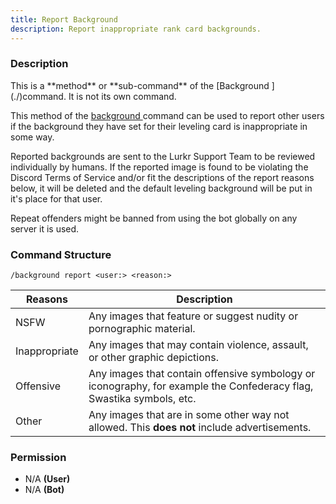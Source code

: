 ```yaml
---
title: Report Background
description: Report inappropriate rank card backgrounds.
---
```


### Description

<Callout type="warning">
This is a **method** or **sub-command** of the [Background ](./)command. It is not its own command.
</Callout>

This method of the [background ](./)command can be used to report other users if the background they have set for their leveling card is inappropriate in some way.

Reported backgrounds are sent to the Lurkr Support Team to be reviewed individually by humans. If the reported image is found to be violating the Discord Terms of Service and/or fit the descriptions of the report reasons below, it will be deleted and the default leveling background will be put in it's place for that user.

Repeat offenders might be banned from using the bot globally on any server it is used.

### Command Structure

```
/background report <user:> <reason:>
```

| Reasons       | Description                                                                                                          |
| ------------- | -------------------------------------------------------------------------------------------------------------------- |
| NSFW          | Any images that feature or suggest nudity or pornographic material.                                                  |
| Inappropriate | Any images that may contain violence, assault, or other graphic depictions.                                          |
| Offensive     | Any images that contain offensive symbology or iconography, for example the Confederacy flag, Swastika symbols, etc. |
| Other         | Any images that are in some other way not allowed. This **does not** include advertisements.                         |

### **Permission**

* N/A **(User)**
* N/A **(Bot)**
